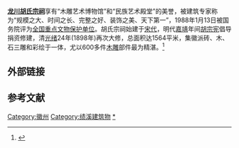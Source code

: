 {{文物保护单位
| 级别 = 全国
| 名称 = 龙川胡氏宗祠
| 图片 = Longchuan Village, 2021-09-27 06.jpg
| 所在 = [[安徽省|安徽省]][[绩溪县|绩溪县]]
| 分类 = 古建筑及历史纪念建筑物
| 时代 = [[明朝|明]] [[清朝|清]]
| 编号 = 3-84
| 登录 = 1988年
}}

'''[[龙川胡氏宗祠|龙川胡氏宗祠]]'''享有“木雕艺术博物馆”和“民族艺术殿堂”的美誉，被建筑专家称为“规模之大、时间之长、完整之好、装饰之美、天下第一”，1988年1月13日被国务院评为[[全国重点文物保护单位|全国重点文物保护单位]]。胡氏宗祠始建于[[宋代|宋代]]，明代[[嘉靖|嘉靖]]年间[[胡宗宪|胡宗宪]]倡导捐资修建，清[[光绪|光绪]]24年(1898年)再次大修，总面积达1564平米，集徽派砖、木、石三雕和彩绘于一体，尤以600多件[[木雕|木雕]]部件最为精湛。<ref >{{cite web |url=http://news.163.com/13/0918/07/991PRF9N0001124J.html#p=98LARVJS00AN0001 |language= |title=胡锦涛与夫人刘永清回安徽绩溪家乡祭祖(图) |publisher=金羊网 |date=2013-09-18 |accessdate= |archive-url=https://web.archive.org/web/20130920054226/http://news.163.com/13/0918/07/991PRF9N0001124J.html#p=98LARVJS00AN0001 |archive-date=2013-09-20 |dead-url=yes }}</ref>

==外部链接==
{{reflist}}

==参考文献==
<div class="references-small">
<references />
</div>

{{安徽全国重点文物保护单位}}
{{huizhou}}
[[Category:徽州|Category:徽州]]
[[Category:绩溪建筑物|Category:绩溪建筑物]]
[[Category:胡姓|*]]